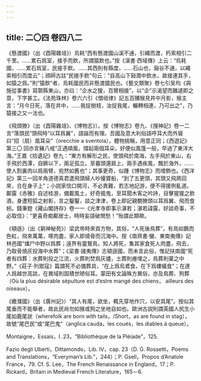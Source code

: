 ```yaml
---
---
---
```

title: 二〇四 卷四八二
---




《懸渡國》（出《酉陽雜俎》）烏耗“西有懸渡國山溪不通，引繩而渡，朽索相引二千里。……累石爲室，接手而飲，所謂猿飲也。”按《漢書·西域傳》上云：“烏耗國，……累石爲室，民接手飲。……其西則有縣度，……石山也，谿谷不通，以繩索相引而度云”；顔師古註“民接手飲”句云：“自高山下谿澗中飲水，故接連其手，如猿之爲。”則“猿飲”者、烏耗國民而非懸渡國民也。《藝文類聚》卷七引吴均《與施從事書》寫鄣縣東山，亦曰：“企水之猨，百臂相接”，以“企”示渴望而難遽即之意，下字甚工。《法苑珠林》卷六六引《僧祗律》記五百獼猴見井中月影，猴主言：“月今日死，落在井中，……我捉樹枝，汝捉我尾，輾轉相連，乃可出之”，乃猿接之又一法也。

《飛頭獠》（出《酉陽雜俎》、《博物志》）。按《博物志》卷九、《搜神記》卷一二言“落頭民”頭飛時“以耳爲翼”，語誕而有理。吾國及意大利俗語呼耳大而外聳曰“招（扇）風耳朵”（orecchie a sventola），體物揣稱，用意正同；《西遊記》第三〇 回亦言豬八戒“正遇順風，撐起兩個耳朵，好便似風篷一般，早過了東洋大海。”王嘉《拾遺記》卷九：“東方有解形之民，使頭飛於南海，左手飛於東山，右手飛於西潭，自臍以下，兩足孤立。至暮頭還肩上，兩手遇疾風，飄於海外，……使人割裏肉以爲兩臂，宛然如舊也”；其事更奇，似踵《博物志》而增飾也。《西洋記》第三一回羊角道德真君遣飛頭婦人吵擾寶船，“到了五更頭，其頭又飛將回來，合在身子上”；小説家信口開河，不必責難，若志地記游，便不得援例亂道。鄺露《赤雅》自述桂游，備載風土，好奇搗鬼，至耳聞木客之吟詩，目擊猩猩之飲酒，身遭短狐之射影，言之鑿鑿，談之津津，卷上即記親覩獠頭以耳爲翼、飛而食蚓。錢秉鐙《藏山閣詩存》卷一一《光孝寺即事示湛若；湛若諱露，好談奇事，不必取信》：“更喜奇痴鄺居士，時時妄語破閒愁！”殆謂此類歟。

《頓遜》（出《窮神秘苑》）梁武帝時來貢方物，其俗，“人死後鳥葬”，有鳥如鵝而色紅，飛來萬萬，啄肉盡，家人即燒骨而沉海中。按《南齊書·蠻、東南夷傳》記林邑國“燔尸中野以爲葬；遠界有靈鷲鳥，知人將死，集其家食死人肉盡，飛去，乃取骨燒灰投海中水葬”；《梁書·諸夷傳》志頓遜國，而未言此俗，惟記扶南國“死者有四葬：水葬則投之江流，火葬則焚爲灰燼，土葬則瘞埋之，鳥葬則棄之中野。”《莊子·列禦寇》篇謂死不必備葬具，“在上爲烏鳶食，在下爲螻蟻食”；在達人爲越世高談，在異域則固積世陋俗耳。蒙田有文論殊方異俗，亦及鳥葬、狗葬（Où la plus désirable sépulture est d’estre mangé des chiens， ailleurs des oiseaux）。

《繳濮國》（出《廣州記》）“其人有尾，欲坐，輒先穿地作穴，以安其尾”。按似其尾垂而不能舉者，故此民尚勿如猴或狗之坐地自如也。歐洲古説則謂英國人尻生小尾如鹿尾狀（wherefolk are born with tails，/Short，as are found in stag），故號“尾巴民”或“尾巴鬼”（anglica cauda，les coués，les diables à queue）。

Montaigne，Essais，I. 23，“Bibliothèque de la Pléiade”，125.

Fazio degli Uberti，Dittamondo，Lib. IV，cap. 23（D. G. Rossetti，Poems and Translations，“Everyman’s Lib.”，244）；P. Gsell，Propos d’Anatole France，79. Cf. S. Lee，The French Renaissance in England，17；P. Rickard，Britain in Medieval French Literature，165－6.